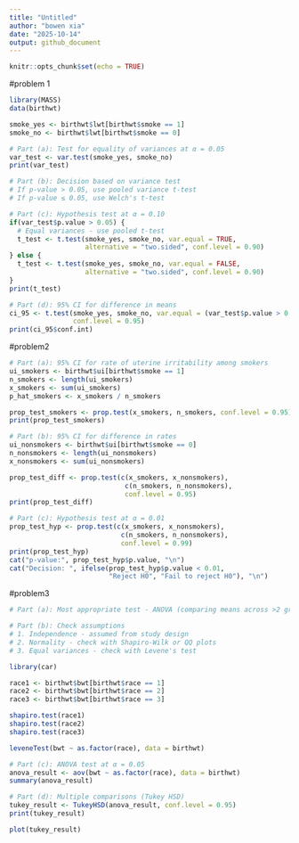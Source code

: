 ```yaml
---
title: "Untitled"
author: "bowen xia"
date: "2025-10-14"
output: github_document
---
```


```r
knitr::opts_chunk$set(echo = TRUE)
```

#problem 1
```r
library(MASS)
data(birthwt)

smoke_yes <- birthwt$lwt[birthwt$smoke == 1]
smoke_no <- birthwt$lwt[birthwt$smoke == 0]

# Part (a): Test for equality of variances at α = 0.05
var_test <- var.test(smoke_yes, smoke_no)
print(var_test)

# Part (b): Decision based on variance test
# If p-value > 0.05, use pooled variance t-test
# If p-value ≤ 0.05, use Welch's t-test

# Part (c): Hypothesis test at α = 0.10
if(var_test$p.value > 0.05) {
  # Equal variances - use pooled t-test
  t_test <- t.test(smoke_yes, smoke_no, var.equal = TRUE, 
                   alternative = "two.sided", conf.level = 0.90)
} else {
  t_test <- t.test(smoke_yes, smoke_no, var.equal = FALSE, 
                   alternative = "two.sided", conf.level = 0.90)
}
print(t_test)

# Part (d): 95% CI for difference in means
ci_95 <- t.test(smoke_yes, smoke_no, var.equal = (var_test$p.value > 0.05), 
                conf.level = 0.95)
print(ci_95$conf.int)
```

#problem2
```r
# Part (a): 95% CI for rate of uterine irritability among smokers
ui_smokers <- birthwt$ui[birthwt$smoke == 1]
n_smokers <- length(ui_smokers)
x_smokers <- sum(ui_smokers)
p_hat_smokers <- x_smokers / n_smokers

prop_test_smokers <- prop.test(x_smokers, n_smokers, conf.level = 0.95)
print(prop_test_smokers)

# Part (b): 95% CI for difference in rates
ui_nonsmokers <- birthwt$ui[birthwt$smoke == 0]
n_nonsmokers <- length(ui_nonsmokers)
x_nonsmokers <- sum(ui_nonsmokers)

prop_test_diff <- prop.test(c(x_smokers, x_nonsmokers), 
                             c(n_smokers, n_nonsmokers), 
                             conf.level = 0.95)
print(prop_test_diff)

# Part (c): Hypothesis test at α = 0.01
prop_test_hyp <- prop.test(c(x_smokers, x_nonsmokers), 
                            c(n_smokers, n_nonsmokers), 
                            conf.level = 0.99)
print(prop_test_hyp)
cat("p-value:", prop_test_hyp$p.value, "\n")
cat("Decision: ", ifelse(prop_test_hyp$p.value < 0.01, 
                         "Reject H0", "Fail to reject H0"), "\n")
```


#problem3
```r
# Part (a): Most appropriate test - ANOVA (comparing means across >2 groups)

# Part (b): Check assumptions
# 1. Independence - assumed from study design
# 2. Normality - check with Shapiro-Wilk or QQ plots
# 3. Equal variances - check with Levene's test

library(car)

race1 <- birthwt$bwt[birthwt$race == 1]
race2 <- birthwt$bwt[birthwt$race == 2]
race3 <- birthwt$bwt[birthwt$race == 3]

shapiro.test(race1)
shapiro.test(race2)
shapiro.test(race3)

leveneTest(bwt ~ as.factor(race), data = birthwt)

# Part (c): ANOVA test at α = 0.05
anova_result <- aov(bwt ~ as.factor(race), data = birthwt)
summary(anova_result)

# Part (d): Multiple comparisons (Tukey HSD)
tukey_result <- TukeyHSD(anova_result, conf.level = 0.95)
print(tukey_result)

plot(tukey_result)
```